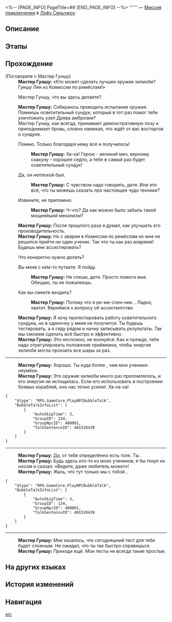 <%-- [PAGE_INFO]
PageTitle=##
[END_PAGE_INFO] --%>
{{Дополнить|Диалоги.}}
{{Миссия Инфобокс
|id              = 4015202
|Название        = 
|Изображение     = Миссия .png
|Тип             = Миссия приключения
|Событие         = 
|Глава           = 
|Условия         = Завершена [[Миссия Освоения]] «[[Ветвистые рога и спутанные корни]]»
|Персонажи       = Мастер Гуншу; Первопроходец
|СтартЛокация    = [[Лофу Сяньчжоу]] — [[Комиссия по ремёслам]]
|Мир             = Лофу Сяньчжоу
|Предыдущая      = 
|Следующая       = 
|Награды         = 
}}
'''''' — [[Миссия приключения]] в [[Лофу Сяньчжоу]].

==Описание==
{{Описание|<!--официальное описание из Перекрёстка судеб-->}}

==Этапы==


==Прохождение==
{{Дополнить}}


;(Поговорите с Мастер Гуншу)
:'''Мастер Гуншу:''' «Кто может сделать лучшее оружие хелиоби? Гуншу Лян из Комиссии по ремёслам!»
:{{Диалог|Стрелка}} Мастер Гуншу, что вы здесь делаете?
:'''Мастер Гуншу:''' Собираюсь проводить испытание оружия. Помнишь осветительный сундук, который в тот раз помог тебе уничтожить узел Древа амброзии?
:Мастер Гуншу, как всегда, принимает демонстративную позу и приподнимает бровь, словно намекая, что ждёт от вас восторгов о сундуке.
:{{Диалог|Стрелка}} Помню. Только благодаря нему всё и получилось!
::'''Мастер Гуншу:''' Ха-ха! Герою - великий меч, верному скакуну - хорошее седло, а тебе в самый раз будет осветительный сундук!
:{{Диалог|Стрелка}} Да, он неплохой был.
::'''Мастер Гуншу:''' С чувством надо говорить, дитя. Или это всё, что ты можешь сказать про настоящее чудо техники?
:{{Диалог|Стрелка}} Извините, не припомню.
::'''Мастер Гуншу:''' Ч-что? Да как можно было забыть такой мощнейший механизм?
:'''Мастер Гуншу:''' После прошлого раза я думал, как улучшить его производительность.
:'''Мастер Гуншу:''' Но с аварии в Комиссии по ремёслам ко мне не решился прийти ни один ученик. Так что ты как раз вовремя! Будешь мне ассистировать?
:{{Диалог|Стрелка}} Что конкретно нужно делать?
:{{Диалог|Стрелка}} Вы меня с кем-то путаете. Я пойду.
::'''Мастер Гуншу:''' Не спеши, дитя. Просто помоги мне. Обещаю, ты не пожалеешь.
:{{Диалог|Стрелка}} Как вы смеете входить?
::'''Мастер Гуншу:''' Потому что я ре-ме-слен-ник... Ладно, хватит. Вернёмся к вопросу об ассистентстве.
:'''Мастер Гуншу:''' Я хочу протестировать работу осветительного сундука, но в одиночку у меня не получится. Ты будешь тестировать, а я сяду рядом и начну записывать результаты. Так мы сможем сделать всё быстро и эффективно.
:'''Мастер Гуншу:''' Это несложно, не волнуйся. Как и прежде, тебе надо отрегулировать положение приёмника, чтобы энергия хелиоби могла пронзить все шары за раз.
:<!--0.5-second delay-->
----
:'''Мастер Гуншу:''' Хорошо. Ты куда более {{MC|ж=способная|м=способный}}, чем мои ученики-неумёхи.
:'''Мастер Гуншу:''' Это оружие хелиоби много раз преломлялось, и его энергия не истощилась. Если его использовать в построении боевых кораблей, оно нас точно усилит. Ха-ха-ха!
:<!--1-second delay-->
<pre>{
	"$type": "RPG.GameCore.PlayNPCBubbleTalk",
	"BubbleTalkInfoList": [
		{
			"AutoSkipTime": 3,
			"GroupID": 134,
			"GroupNpcID": 400001,
			"TalkSentenceID": 401520439
		}
	]
}</pre>
:<!--0.5-second delay-->
----
:'''Мастер Гуншу:''' Да, от тебя определённо есть толк. Ты {{MC|ж=хорошая ассистентка|м=хороший ассистент}}.
:'''Мастер Гуншу:''' Будь здесь кто-то из моих учеников, я бы ткнул их носом и сказал: «Видите, даже любитель может»!
:'''Мастер Гуншу:''' Жаль, что тут только мы с тобой...
:<!--1-second delay-->
<pre>{
	"$type": "RPG.GameCore.PlayNPCBubbleTalk",
	"BubbleTalkInfoList": [
		{
			"AutoSkipTime": 3,
			"GroupID": 134,
			"GroupNpcID": 400001,
			"TalkSentenceID": 401520439
		}
	]
}</pre>
:<!--0.5-second delay-->
----
:'''Мастер Гуншу:''' Мне казалось, что сегодняшний тест для тебя будет сложным. Не ожидал, что ты так быстро справишься.
:'''Мастер Гуншу:''' Приходи ещё. Мои тесты не всегда такие простые.
{{Диалог Конец}}

==На других языках==
{{На других языках
|en   = 
|zhs  = 
|zht  = 
|ja   = 
|ko   = 
|es   = 
|fr   = 
|ru   = 
|th   = 
|vi   = 
|de   = 
|id   = 
|pt   = 
}}

==История изменений==
{{История изменений|3.5}}

==Навигация==
{{Миссия приключения Навбокс|Глава }}

[[en:]]

